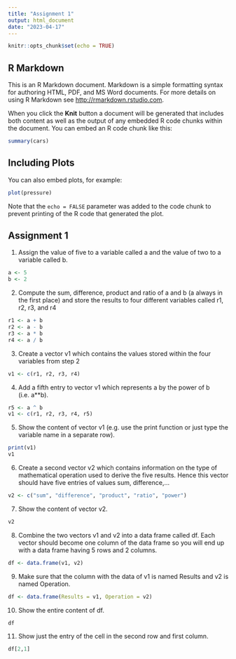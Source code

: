 ```yaml
---
title: "Assignment 1"
output: html_document
date: "2023-04-17"
---
```


```r
knitr::opts_chunk$set(echo = TRUE)
```

## R Markdown

This is an R Markdown document. Markdown is a simple formatting syntax for authoring HTML, PDF, and MS Word documents. For more details on using R Markdown see <http://rmarkdown.rstudio.com>.

When you click the **Knit** button a document will be generated that includes both content as well as the output of any embedded R code chunks within the document. You can embed an R code chunk like this:

```r
summary(cars)
```

## Including Plots

You can also embed plots, for example:

```r
plot(pressure)
```

Note that the `echo = FALSE` parameter was added to the code chunk to prevent printing of the R code that generated the plot.


## Assignment 1

1. Assign the value of five to a variable called a and the value of two to a variable called b.

```r
a <- 5
b <- 2
```


2. Compute the sum, difference, product and ratio of a and b (a always in the first place) and store the results to four different variables called r1, r2, r3, and r4

```r
r1 <- a + b
r2 <- a - b
r3 <- a * b
r4 <- a / b
```

3. Create a vector v1 which contains the values stored within the four variables from step 2

```r
v1 <- c(r1, r2, r3, r4)
```

4. Add a fifth entry to vector v1 which represents a by the power of b (i.e. a**b).

```r
r5 <- a ^ b
v1 <- c(r1, r2, r3, r4, r5)

```
5. Show the content of vector v1 (e.g. use the print function or just type the variable name in a separate row).

```r
print(v1)
v1
```
6. Create a second vector v2 which contains information on the type of mathematical operation used to derive the five results. Hence this vector should have five entries of values sum, difference,…

```r
v2 <- c("sum", "difference", "product", "ratio", "power")
```

7. Show the content of vector v2.
```r
v2
```

8. Combine the two vectors v1 and v2 into a data frame called df. Each vector should become one column of the data frame so you will end up with a data frame having 5 rows and 2 columns.

```r
df <- data.frame(v1, v2)
```

9. Make sure that the column with the data of v1 is named Results and v2 is named Operation.

```r
df <- data.frame(Results = v1, Operation = v2)
```

10. Show the entire content of df.

```r
df
```

11. Show just the entry of the cell in the second row and first column.
```r
df[2,1]

```



